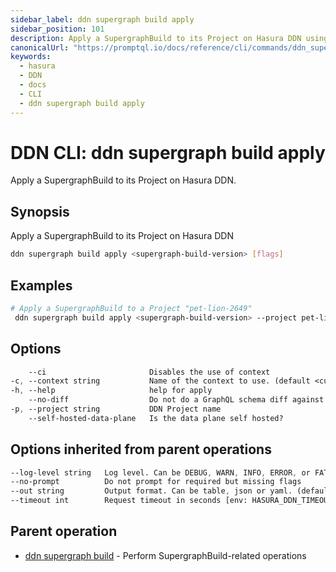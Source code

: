 ```yaml
---
sidebar_label: ddn supergraph build apply
sidebar_position: 101
description: Apply a SupergraphBuild to its Project on Hasura DDN using the DDN CLI
canonicalUrl: "https://promptql.io/docs/reference/cli/commands/ddn_supergraph_build_apply"
keywords:
  - hasura
  - DDN
  - docs
  - CLI
  - ddn supergraph build apply
---
```


# DDN CLI: ddn supergraph build apply

Apply a SupergraphBuild to its Project on Hasura DDN.

## Synopsis

Apply a SupergraphBuild to its Project on Hasura DDN

```bash
ddn supergraph build apply <supergraph-build-version> [flags]
```

## Examples

```bash
# Apply a SupergraphBuild to a Project "pet-lion-2649"
 ddn supergraph build apply <supergraph-build-version> --project pet-lion-2649
```

## Options

```sass
    --ci                       Disables the use of context
-c, --context string           Name of the context to use. (default <current_context>)
-h, --help                     help for apply
    --no-diff                  Do not do a GraphQL schema diff against the applied build
-p, --project string           DDN Project name
    --self-hosted-data-plane   Is the data plane self hosted?
```

## Options inherited from parent operations

```sass
--log-level string   Log level. Can be DEBUG, WARN, INFO, ERROR, or FATAL. (default "INFO")
--no-prompt          Do not prompt for required but missing flags
--out string         Output format. Can be table, json or yaml. (default "table")
--timeout int        Request timeout in seconds [env: HASURA_DDN_TIMEOUT] (default 100)
```

## Parent operation

- [ddn supergraph build](/reference/cli/commands/ddn_supergraph_build) - Perform SupergraphBuild-related operations
